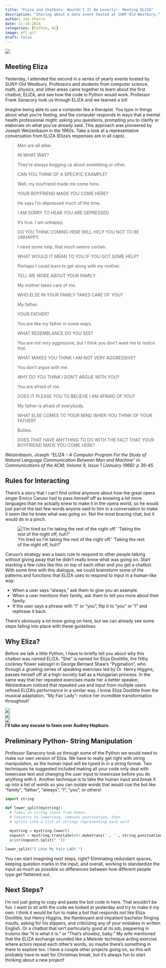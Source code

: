 ```yaml
---
title: "Pizza and Chatbots: Wouldn't It Be Loverly!- Meeting ELIZA"
description: "Sharing about a data event hosted at SUNY-Old Westbury."
author: Joe Sferra
date: 11-14-2024
categories: [Python, AI]
image: mfl.gif
draft: false
---
```

![](/posts/2024-11-14-Eliza-Meetup/mfl.gif)   

## Meeting Eliza

Yesterday, I attended the second in a series of yearly events hosted by SUNY-Old Westbury. Professors and students from computer science, math, physics, and other areas came together to learn about the first chatbot, ELIZA, and see how the code in Python would work. Professor Frank Sanacory took us through ELIZA and we learned a lot!

Imagine being able to use a computer like a therapist. You type in things about what you're feeling, and the computer responds in ways that a mental health professional might: asking you questions, prompting you to clarify or elaborate on what you've already said. This approach was pioneered by Joseph Weizenbaum in the 1960s. Take a look at a representative conversation from ELIZA (Eliza's responses are in all caps).

>Men are all alike.
>
>IN WHAT WAY?
>
>They're always bugging us about something or other.
>
>CAN YOU THINK OF A SPECIFIC EXAMPLE?
>
>Well, my boyfriend made me come here.
>
>YOUR BOYFRIEND MADE YOU COME HERE?
>
>He says I'm depressed much of the time.
>
>I AM SORRY TO HEAR YOU ARE DEPRESSED.
>
>It's true.
>I am unhappy.
>
>DO YOU THINK COMING HERE WILL HELP YOU NOT TO BE UNHAPPY.
>
>I need some help, that much seems certain.
>
>WHAT WOULD IT MEAN TO YOU IF YOU GOT SOME HELP?
>
>Perhaps I could learn to get along with my mother.
>
>TELL ME MORE ABOUT YOUR FAMILY.
>
>My mother takes care of me.
>
>WHO ELSE IN YOUR FAMILY TAKES CARE OF YOU?
>
>My father.
>
>YOUR FATHER?
>
>You are like my father in some ways.
>
>WHAT RESEMBLANCE DO YOU SEE?
>
>You are not very aggressive, but I think you don't want me to notice that.
>
>WHAT MAKES YOU THINK I AM NOT VERY AGGRESSIVE?
>
>You don't argue with me.
>
>WHY DO YOU THINK I DON'T ARGUE WITH YOU?
>
>You are afraid of me.
>
>DOES IT PLEASE YOU TO BELIEVE I AM AFRAID OF YOU?
>
>My father is afraid of everybody.
>
>WHAT ELSE COMES TO YOUR MIND WHEN YOU THINK OF YOUR FATHER?
>
>Bullies.
>
>DOES THAT HAVE ANYTHING TO DO WITH THE FACT
>THAT YOUR BOYFRIEND MADE YOU COME HERE?

*Weizenbaum, Joseph "ELIZA – A Computer Program For the Study of Natural Language Communication Between Man and Machine" in: Communications of the ACM; Volume 9, Issue 1 (January 1966): p 36-45.* 

## Rules for Interacting

There's a story that I can't find online anymore about how the great opera singer Enrico Caruso had to pass himself off as knowing a lot more languages than he actually knew to make it in the opera world, so he would just parrot the last few words anyone said to him in a conversation to make it seem like he knew what was going on. Not the most bracing chat, but it would do in a pinch.

!['I'm tired so I'm taking the rest of the night off.' 'Taking the rest of the night off, huh?'](/posts/2024-11-14-Eliza-Meetup/caruso.png)    

Caruso's strategy was a basic rule to respond to other people talking without giving away that he didn't really know what was going on. Start stacking a few rules like this on top of each other and you get a chatbot. With some time with this dialogue, we could brainstorm some of the patterns and functions that ELIZA uses to respond to input in a human-like way:  

- When a user says "always," ask them to give you an example.  
- When a user mentions their family, ask them to tell you more about their family.  
- If the user says a phrase with "I" or "you", flip it to "you" or "I" and rephrase it back.  

There's obviously a lot more going on here, but we can already see some steps falling into place with these guidelines. 

## Why Eliza?

Before we talk a little Python, I have to briefly tell you about why this chatbot was named ELIZA. "She" is named for Eliza Doolittle, the filthy cockney flower salesgirl in George Bernard Shaw's "Pygmalion", who through a grueling series of speaking exercises led by Dr. Henry Higgins, passes herself off at a high-society ball as a Hungarian princess. In the same way that her repeated exercises made her a better speaker, Weizenbaum noticed that repeated use and input from multiple users refined ELIZA's performance in a similar way. I know Eliza Doolittle from the musical adaptation, "My Fair Lady"- notice her incredible transformation throughout!

![](/posts/2024-11-14-Eliza-Meetup/mfl2.gif)  
![](/posts/2024-11-14-Eliza-Meetup/mfl3.gif)  
![](/posts/2024-11-14-Eliza-Meetup/mfl4.gif)  
**I'll take any excuse to fawn over Audrey Hepburn.**

## Preliminary Python- String Manipulation
Professor Sanacory took us through some of the Python we would need to make our own version of Eliza. We have to really get right with string manipulation, as the human input will be typed in in a string format. Two techniques he suggested included making all your code only deal with lowercase text and changing the user input to lowercase before you do anything with it. Another technique is to take the human input and break it up into a list of words so you can isolate words that would cue the bot like "family", "father", "always", "I", "you", or others!

```python
import string

def lower_split(mystring):
  # Takes in string input from human. 
  # Converts to lowercase, removes punctuation, then 
  # splits into a list of strings representing each word
  
  mystring = mystring.lower()
  nopunct = mystring.translate(str.maketrans('', '', string.punctuation))
  print(nopunct.split(" "))

lower_split("I LOve My FaIr LADY.")
```

You can start imagining next steps, right? Eliminating redundant spaces, keeping question marks in the input, and overall, working to standardize the input as much as possible so differences between how different people type get flattened out.

## Next Steps?  

I'm not just going to copy and paste the bot code in here. That wouldn't be fun. I want to sit with the code we looked at yesterday and try to make it my own. I think it would be fun to make a bot that responds not like Eliza Doolittle, but Henry Higgins, the flamboyant and impatient bachelor flinging insults, asking for his slippers, and criticizing any of your mistakes in written English. Or a chatbot that isn't particularly good at its job, peppering in truisms like "It is what it is." or "That's showbiz, baby." My wife mentioned that the ELIZA exchange sounded like a Meisner technique acting exercise where actors repeat each other's words, so maybe there's something in there to explore too. I have a couple other projects going on, so this will probably have to wait for Christmas break, but it's always fun to start thinking about a new project!